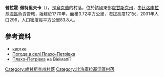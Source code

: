{{coord|49|37|25|N|38|29|43|E|scale:100000|display=title}}

'''普拉霍-佩特里夫卡'''（{{lang-uk|Плахо-Петрівка}}），是[[烏克蘭|烏克蘭]]的村落，位於該國東部[[盧甘斯克州|盧甘斯克州]]，由[[比洛庫拉基涅區|比洛庫拉基涅區]]負責管轄，始建於1770年，面積3.72平方公里，海拔高度121米，2001年人口299，人口密度每平方公里83.8人。

==參考資料==
* [http://w1.c1.rada.gov.ua/pls/z7502/A005?rdat1=01.01.2011&rf7571=17969 картка]{{dead link|date=2018年3月 |bot=InternetArchiveBot |fix-attempted=yes }}
* [http://weather.in.ua/ua/lyganskaja/20802 Погода в селі Плахо-Петрівка] {{Wayback|url=http://weather.in.ua/ua/lyganskaja/20802 |date=20161003070114 }}
* [http://wikimapia.org/19297270/uk/Плахо-Петрівка Плахо-Петрівка] {{Wayback|url=http://wikimapia.org/19297270/uk/%D0%9F%D0%BB%D0%B0%D1%85%D0%BE-%D0%9F%D0%B5%D1%82%D1%80%D1%96%D0%B2%D0%BA%D0%B0 |date=20161003185220 }} на Вікімапії

{{DEFAULTSORT:Плахо-Петрівка}}
[[Category:盧甘斯克州村落|Category:盧甘斯克州村落]]
[[Category:比洛庫拉基涅區村落|Category:比洛庫拉基涅區村落]]


{{Luhansk-geo-stub}}